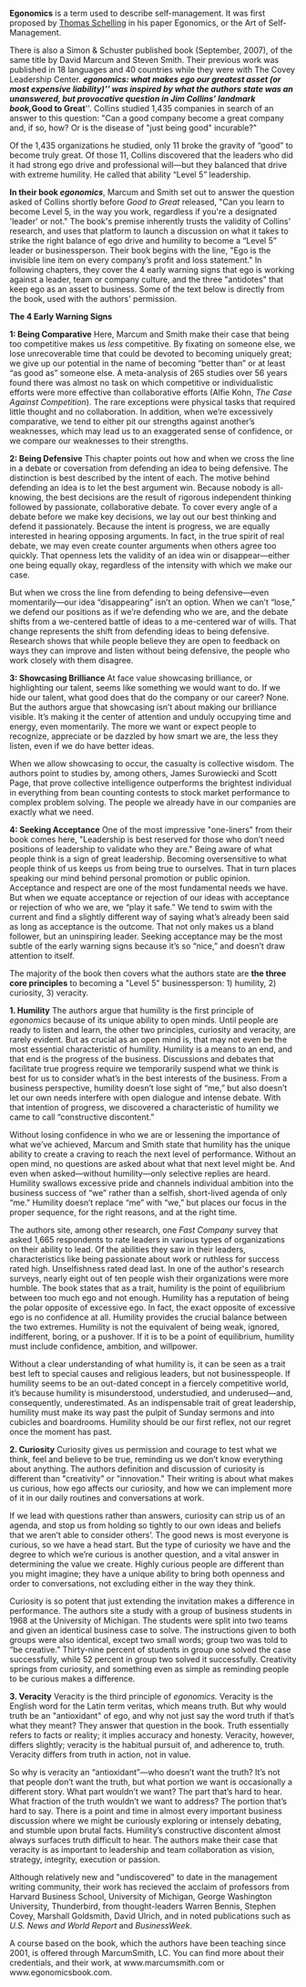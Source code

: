 '''Egonomics''' is a term used to describe self-management.  It was first proposed by [[Thomas Schelling]] in his paper Egonomics, or the Art of Self-Management.

There is also a Simon & Schuster published book (September, 2007), of the same title by David Marcum and Steven Smith. Their previous work was published in 18 languages and 40 countries while they were with The Covey Leadership Center. '''''egonomics: what makes ego our greatest asset (or most expensive liability)''''' was inspired by what the authors state was an unanswered, but provocative question in Jim Collins’ landmark book, '''''Good to Great'''''. Collins studied 1,435 companies in search of an answer to this question: "Can a good company become a great company and, if so, how? Or is the disease of "just being good" incurable?" 

Of the 1,435 organizations he studied, only 11 broke the gravity of “good” to become truly great. Of those 11, Collins discovered that the leaders who did it had strong ego drive and professional will—but they balanced that drive with extreme humility. He called that ability “Level 5” leadership. 

'''In their book ''egonomics''''', Marcum and Smith set out to answer the question asked of Collins shortly before ''Good to Great'' released, "Can you learn to become Level 5, in the way you work, regardless if you're a designated 'leader' or not." The book's premise inherently trusts the validity of Collins' research, and uses that platform to launch a discussion on what it takes to strike the right balance of ego drive and humility to become a “Level 5” leader or businessperson. Their book begins with the line, "Ego is the invisible line item on every company’s profit and loss statement." In following chapters, they cover the 4 early warning signs that ego is working against a leader, team or company culture, and the three "antidotes" that keep ego as an asset to business. Some of the text below is directly from the book, used with the authors' permission.


'''The 4 Early Warning Signs'''

'''1: Being Comparative'''
Here, Marcum and Smith make their case that being too competitive makes us ''less'' competitive. By fixating on someone else, we lose unrecoverable time that could be devoted to becoming uniquely great; we give up our potential in the name of becoming “better than” or at least “as good as” someone else. A meta-analysis of 265 studies over 56 years found there was almost no task on which competitive or individualistic efforts were more effective than collaborative efforts (Alfie Kohn, ''The Case Against Competition''). The rare exceptions were physical tasks that required little thought and no collaboration. In addition, when we’re excessively comparative, we tend to either pit our strengths against another’s weaknesses, which may lead us to an exaggerated sense of confidence, or we compare our weaknesses to their strengths.


'''2: Being Defensive'''
This chapter points out how and when we cross the line in a debate or coversation from defending an idea to being defensive. The distinction is best described by the intent of each. The motive behind defending an idea is to let the best argument win. Because nobody is all-knowing, the best decisions are the result of rigorous independent thinking followed by passionate, collaborative debate. To cover every angle of a debate before we make key decisions, we lay out our best thinking and defend it passionately. Because the intent is progress, we are equally interested in hearing opposing arguments. In fact, in the true spirit of real debate, we may even create counter arguments when others agree too quickly. That openness lets the validity of an idea win or disappear—either one being equally okay, regardless of the intensity with which we make our case. 

But when we cross the line from defending to being defensive—even momentarily—our idea “disappearing” isn’t an option. When we can’t “lose,” we defend our positions as if we’re defending who we are, and the debate shifts from a we-centered battle of ideas to a me-centered war of wills. That change represents the shift from defending ideas to being defensive. Research shows that while people believe they are open to feedback on ways they can improve and listen without being defensive, the people who work closely with them disagree.


'''3: Showcasing Brilliance'''
At face value showcasing brilliance, or highlighting our talent, seems like something we would want to do. If we hide our talent, what good does that do the company or our career? None. But the authors argue that showcasing isn’t about making our brilliance visible. It’s making it the center of attention and unduly occupying time and energy, even momentarily. The more we want or expect people to recognize, appreciate or be dazzled by how smart we are, the less they listen, even if we do have better ideas. 

When we allow showcasing to occur, the casualty is collective wisdom. The authors point to studies by, among others, James Surowiecki and Scott Page, that prove collective intelligence outperforms the brightest individual in everything from bean counting contests to stock market performance to complex problem solving. The people we already have in our companies are exactly what we need. 


'''4: Seeking Acceptance'''
One of the most impressive "one-liners" from their book comes here, "Leadership is best reserved for those who don’t need positions of leadership to validate who they are." Being aware of what people think is a sign of great leadership. Becoming oversensitive to what people think of us keeps us from being true to ourselves. That in turn places speaking our mind behind personal promotion or public opinion. Acceptance and respect are one of the most fundamental needs we have. But when we equate acceptance or rejection of our ideas with acceptance or rejection of who we are, we “play it safe.” We tend to swim with the current and find a slightly different way of saying what’s already been said as long as acceptance is the outcome. That not only makes us a bland follower, but an uninspiring leader. Seeking acceptance may be the most subtle of the early warning signs because it’s so “nice,” and doesn’t draw attention to itself.

The majority of the book then covers what the authors state are '''the three core principles''' to becoming a "Level 5" businessperson: 1) humility, 2) curiosity, 3) veracity.


'''1. Humility'''
The authors argue that humility is the first principle of ''egonomics'' because of its unique ability to open minds. Until people are ready to listen and learn, the other two principles, curiosity and veracity, are rarely evident. But as crucial as an open mind is, that may not even be the most essential characteristic of humility. Humility is a means to an end, and that end is the progress of the business. Discussions and debates that facilitate true progress require we temporarily suspend what we think is best for us to consider what’s in the best interests of the business. From a business perspective, humility doesn’t lose sight of “me,” but also doesn’t let our own needs interfere with open dialogue and intense debate. With that intention of progress, we discovered a characteristic of humility we came to call “constructive discontent.” 

Without losing confidence in who we are or lessening the importance of what we’ve achieved, Marcum and Smith state that humility has the unique ability to create a craving to reach the next level of performance. Without an open mind, no questions are asked about what that next level might be. And even when asked—without humility—only selective replies are heard. Humility swallows excessive pride and channels individual ambition into the business success of “we” rather than a selfish, short-lived agenda of only “me.” Humility doesn’t replace “me” with “we,” but places our focus in the proper sequence, for the right reasons, and at the right time. 

The authors site, among other research, one ''Fast Company'' survey that asked 1,665 respondents to rate leaders in various types of organizations on their ability to lead. Of the abilities they saw in their leaders, characteristics like being passionate about work or ruthless for success rated high. Unselfishness rated dead last. In one of the author's research surveys, nearly eight out of ten people wish their organizations were more humble. The book states that as a trait, humility is the point of equilibrium between too much ego and not enough. Humility has a reputation of being the polar opposite of excessive ego. In fact, the exact opposite of excessive ego is no confidence at all. Humility provides the crucial balance between the two extremes. Humility is not the equivalent of being weak, ignored, indifferent, boring, or a pushover. If it is to be a point of equilibrium, humility must include confidence, ambition, and willpower. 

Without a clear understanding of what humility is, it can be seen as a trait best left to special causes and religious leaders, but not businesspeople. If humility seems to be an out-dated concept in a fiercely competitive world, it’s because humility is misunderstood, understudied, and underused—and, consequently, underestimated. As an indispensable trait of great leadership, humility must make its way past the pulpit of Sunday sermons and into cubicles and boardrooms. Humility should be our first reflex, not our regret once the moment has past. 


'''2. Curiosity'''
Curiosity gives us permission and courage to test what we think, feel and believe to be true, reminding us we don’t know everything about anything. The authors definition and discussion of curiosity is different than "creativity" or "innovation." Their writing is about what makes us curious, how ego affects our curiosity, and how we can implement more of it in our daily routines and conversations at work. 

If we lead with questions rather than answers, curiosity can strip us of an agenda, and stop us from holding so tightly to our own ideas and beliefs that we aren’t able to consider others’. The good news is most everyone is curious, so we have a head start. But the type of curiosity we have and the degree to which we’re curious is another question, and a vital answer in determining the value we create. Highly curious people are different than you might imagine; they have a unique ability to bring both openness and order to conversations, not excluding either in the way they think. 

Curiosity is so potent that just extending the invitation makes a difference in performance. The authors site a study with a group of business students in 1968 at the University of Michigan. The students were split into two teams and given an identical business case to solve. The instructions given to both groups were also identical, except two small words; group two was told to “be creative.” Thirty-nine percent of students in group one solved the case successfully, while 52 percent in group two solved it successfully. Creativity springs from curiosity, and something even as simple as reminding people to be curious makes a difference. 


'''3. Veracity'''
Veracity is the third principle of ''egonomics.'' Veracity is the English word for the Latin term veritas, which means truth. But why would truth be an "antioxidant" of ego, and why not just say the word truth if that’s what they meant? They answer that question in the book. Truth essentially refers to facts or reality; it implies accuracy and honesty. Veracity, however, differs slightly; veracity is the habitual pursuit of, and adherence to, truth. Veracity differs from truth in action, not in value. 

So why is veracity an “antioxidant”—who doesn’t want the truth? It’s not that people don’t want the truth, but what portion we want is occasionally a different story. What part wouldn’t we want? The part that’s hard to hear. What fraction of the truth wouldn’t we want to address? The portion that’s hard to say. There is a point and time in almost every important business discussion where we might be curiously exploring or intensely debating, and stumble upon brutal facts. Humility’s constructive discontent almost always surfaces truth difficult to hear. The authors make their case that veracity is as important to leadership and team collaboration as vision, strategy, integrity, execution or passion.

Although relatively new and "undiscovered" to date in the management writing community, their work has recieved the acclaim of professors from Harvard Business School, University of Michigan, George Washington University, Thunderbird, from thought-leaders Warren Bennis, Stephen Covey, Marshall Goldsmith, David Ulrich, and in noted publications such as ''U.S. News and World Report'' and ''BusinessWeek''. 

A course based on the book, which the authors have been teaching since 2001, is offered through MarcumSmith, LC. You can find more about their credentials, and their work, at www.marcumsmith.com or www.egonomicsbook.com.